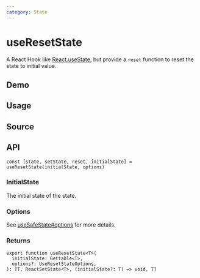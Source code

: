 ```yaml
---
category: State
---
```


# useResetState


<HooksType category={frontmatter.category} />

A React Hook like [React.useState](https://react.dev/reference/react/useState), but provide a `reset` function to reset the state to initial value.

## Demo


<App />

## Usage



## Source


<Source />

## API

```tsx
const [state, setState, reset, initialState] = useResetState(initialState, options)
```

### InitialState

The initial state of the state.

### Options

See [useSafeState#options](/reference/use-safe-state/#options) for more details.

### Returns

```tsx
export function useResetState<T>(
  initialState: Gettable<T>,
  options?: UseResetStateOptions,
): [T, ReactSetState<T>, (initialState?: T) => void, T]
```
